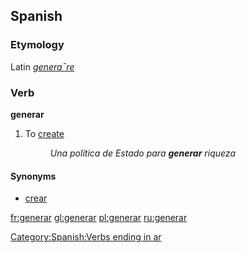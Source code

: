 ==Spanish==
===Etymology===
Latin ''[[generare|genera¯re]]''

===Verb===
'''generar'''

# To [[create]]
#:''Una política de Estado para '''generar''' riqueza''

====Synonyms====
*[[crear]]

[[Category:Spanish:Verbs ending in ar]]

[[fr:generar]]
[[gl:generar]]
[[pl:generar]]
[[ru:generar]]